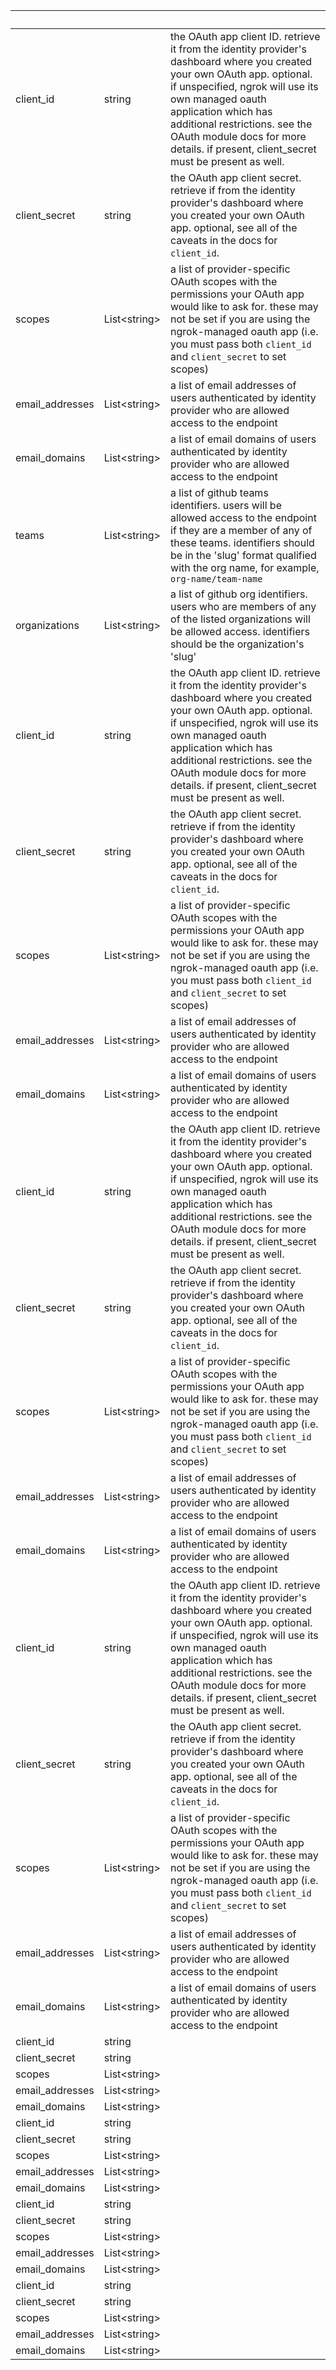 
| &nbsp;          | &nbsp;             | &nbsp;                                                                                                                                                                                                                                                                                                                         |
| --------------- | ------------------ | ------------------------------------------------------------------------------------------------------------------------------------------------------------------------------------------------------------------------------------------------------------------------------------------------------------------------------ |
| client_id       | string             | the OAuth app client ID. retrieve it from the identity provider's dashboard where you created your own OAuth app. optional. if unspecified, ngrok will use its own managed oauth application which has additional restrictions. see the OAuth module docs for more details. if present, client_secret must be present as well. |
| client_secret   | string             | the OAuth app client secret. retrieve if from the identity provider's dashboard where you created your own OAuth app. optional, see all of the caveats in the docs for `client_id`.                                                                                                                                            |
| scopes          | List&lt;string&gt; | a list of provider-specific OAuth scopes with the permissions your OAuth app would like to ask for. these may not be set if you are using the ngrok-managed oauth app (i.e. you must pass both `client_id` and `client_secret` to set scopes)                                                                                  |
| email_addresses | List&lt;string&gt; | a list of email addresses of users authenticated by identity provider who are allowed access to the endpoint                                                                                                                                                                                                                   |
| email_domains   | List&lt;string&gt; | a list of email domains of users authenticated by identity provider who are allowed access to the endpoint                                                                                                                                                                                                                     |
| teams           | List&lt;string&gt; | a list of github teams identifiers. users will be allowed access to the endpoint if they are a member of any of these teams. identifiers should be in the 'slug' format qualified with the org name, for example, `org-name/team-name`                                                                                                 |
| organizations   | List&lt;string&gt; | a list of github org identifiers. users who are members of any of the listed organizations will be allowed access. identifiers should be the organization's 'slug'                                                                                                                                                             |
| client_id       | string             | the OAuth app client ID. retrieve it from the identity provider's dashboard where you created your own OAuth app. optional. if unspecified, ngrok will use its own managed oauth application which has additional restrictions. see the OAuth module docs for more details. if present, client_secret must be present as well. |
| client_secret   | string             | the OAuth app client secret. retrieve if from the identity provider's dashboard where you created your own OAuth app. optional, see all of the caveats in the docs for `client_id`.                                                                                                                                            |
| scopes          | List&lt;string&gt; | a list of provider-specific OAuth scopes with the permissions your OAuth app would like to ask for. these may not be set if you are using the ngrok-managed oauth app (i.e. you must pass both `client_id` and `client_secret` to set scopes)                                                                                  |
| email_addresses | List&lt;string&gt; | a list of email addresses of users authenticated by identity provider who are allowed access to the endpoint                                                                                                                                                                                                                   |
| email_domains   | List&lt;string&gt; | a list of email domains of users authenticated by identity provider who are allowed access to the endpoint                                                                                                                                                                                                                     |
| client_id       | string             | the OAuth app client ID. retrieve it from the identity provider's dashboard where you created your own OAuth app. optional. if unspecified, ngrok will use its own managed oauth application which has additional restrictions. see the OAuth module docs for more details. if present, client_secret must be present as well. |
| client_secret   | string             | the OAuth app client secret. retrieve if from the identity provider's dashboard where you created your own OAuth app. optional, see all of the caveats in the docs for `client_id`.                                                                                                                                            |
| scopes          | List&lt;string&gt; | a list of provider-specific OAuth scopes with the permissions your OAuth app would like to ask for. these may not be set if you are using the ngrok-managed oauth app (i.e. you must pass both `client_id` and `client_secret` to set scopes)                                                                                  |
| email_addresses | List&lt;string&gt; | a list of email addresses of users authenticated by identity provider who are allowed access to the endpoint                                                                                                                                                                                                                   |
| email_domains   | List&lt;string&gt; | a list of email domains of users authenticated by identity provider who are allowed access to the endpoint                                                                                                                                                                                                                     |
| client_id       | string             | the OAuth app client ID. retrieve it from the identity provider's dashboard where you created your own OAuth app. optional. if unspecified, ngrok will use its own managed oauth application which has additional restrictions. see the OAuth module docs for more details. if present, client_secret must be present as well. |
| client_secret   | string             | the OAuth app client secret. retrieve if from the identity provider's dashboard where you created your own OAuth app. optional, see all of the caveats in the docs for `client_id`.                                                                                                                                            |
| scopes          | List&lt;string&gt; | a list of provider-specific OAuth scopes with the permissions your OAuth app would like to ask for. these may not be set if you are using the ngrok-managed oauth app (i.e. you must pass both `client_id` and `client_secret` to set scopes)                                                                                  |
| email_addresses | List&lt;string&gt; | a list of email addresses of users authenticated by identity provider who are allowed access to the endpoint                                                                                                                                                                                                                   |
| email_domains   | List&lt;string&gt; | a list of email domains of users authenticated by identity provider who are allowed access to the endpoint                                                                                                                                                                                                                     |
| client_id       | string             |                                                                                                                                                                                                                                                                                                                                |
| client_secret   | string             |                                                                                                                                                                                                                                                                                                                                |
| scopes          | List&lt;string&gt; |                                                                                                                                                                                                                                                                                                                                |
| email_addresses | List&lt;string&gt; |                                                                                                                                                                                                                                                                                                                                |
| email_domains   | List&lt;string&gt; |                                                                                                                                                                                                                                                                                                                                |
| client_id       | string             |                                                                                                                                                                                                                                                                                                                                |
| client_secret   | string             |                                                                                                                                                                                                                                                                                                                                |
| scopes          | List&lt;string&gt; |                                                                                                                                                                                                                                                                                                                                |
| email_addresses | List&lt;string&gt; |                                                                                                                                                                                                                                                                                                                                |
| email_domains   | List&lt;string&gt; |                                                                                                                                                                                                                                                                                                                                |
| client_id       | string             |                                                                                                                                                                                                                                                                                                                                |
| client_secret   | string             |                                                                                                                                                                                                                                                                                                                                |
| scopes          | List&lt;string&gt; |                                                                                                                                                                                                                                                                                                                                |
| email_addresses | List&lt;string&gt; |                                                                                                                                                                                                                                                                                                                                |
| email_domains   | List&lt;string&gt; |                                                                                                                                                                                                                                                                                                                                |
| client_id       | string             |                                                                                                                                                                                                                                                                                                                                |
| client_secret   | string             |                                                                                                                                                                                                                                                                                                                                |
| scopes          | List&lt;string&gt; |                                                                                                                                                                                                                                                                                                                                |
| email_addresses | List&lt;string&gt; |                                                                                                                                                                                                                                                                                                                                |
| email_domains   | List&lt;string&gt; |                                                                                                                                                                                                                                                                                                                                |
